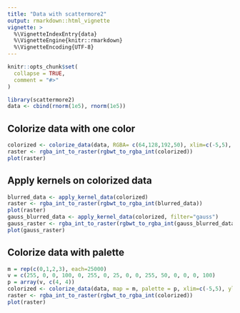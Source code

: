 ```yaml
---
title: "Data with scattermore2"
output: rmarkdown::html_vignette
vignette: >
  %\VignetteIndexEntry{data}
  %\VignetteEngine{knitr::rmarkdown}
  %\VignetteEncoding{UTF-8}
---
```


```r
knitr::opts_chunk$set(
  collapse = TRUE,
  comment = "#>"
)
```

```r
library(scattermore2)
data <- cbind(rnorm(1e5), rnorm(1e5))
```

## Colorize data with one color
```r
colorized <- colorize_data(data, RGBA= c(64,128,192,50), xlim=c(-5,5), ylim=c(-5,5))
raster <- rgba_int_to_raster(rgbwt_to_rgba_int(colorized))
plot(raster)
```

## Apply kernels on colorized data
```r
blurred_data <- apply_kernel_data(colorized)
raster <- rgba_int_to_raster(rgbwt_to_rgba_int(blurred_data))
plot(raster)
gauss_blurred_data <- apply_kernel_data(colorized, filter="gauss")
gauss_raster <- rgba_int_to_raster(rgbwt_to_rgba_int(gauss_blurred_data))
plot(gauss_raster)
```

## Colorize data with palette
```r
m = rep(c(0,1,2,3), each=25000)
v = c(255, 0, 0, 100, 0, 255, 0, 25, 0, 0, 255, 50, 0, 0, 0, 100)
p = array(v, c(4, 4))
colorized <- colorize_data(data, map = m, palette = p, xlim=c(-5,5), ylim=c(-5,5))
raster <- rgba_int_to_raster(rgbwt_to_rgba_int(colorized))
plot(raster)
```
